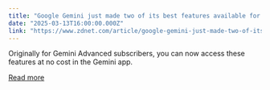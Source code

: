 ```yaml
---
title: "Google Gemini just made two of its best features available for free"
date: "2025-03-13T16:00:00.000Z"
link: "https://www.zdnet.com/article/google-gemini-just-made-two-of-its-best-features-available-for-free/"
---
```


Originally for Gemini Advanced subscribers, you can now access these features at no cost in the Gemini app.

[Read more](https://www.zdnet.com/article/google-gemini-just-made-two-of-its-best-features-available-for-free/)
